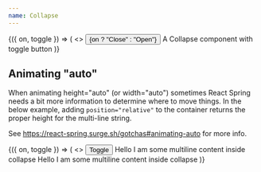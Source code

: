 ```yaml
---
name: Collapse
---
```


<Playground title="Toggle">
  <Toggler>
    {({ on, toggle }) => (
      <>
        <Button onClick={toggle}>{on ? "Close" : "Open"}</Button>
        <Collapse open={on}>
          <BorderBox my={2}>A Collapse component with toggle button</BorderBox>
        </Collapse>
      </>
    )}
  </Toggler>
</Playground>

## Animating "auto"

When animating height="auto" (or width="auto") sometimes React Spring needs a
bit more information to determine where to move things. In the below example,
adding `position="relative"` to the container returns the proper height for the
multi-line string.

See https://react-spring.surge.sh/gotchas#animating-auto for more info.

<Playground>
  <Toggler>
    {({ on, toggle }) => (
      <>
        <Spacer mb={4} />
        <Flex flexDirection="column" alignItems="center">
          <Button onClick={toggle} width="300px">
            Toggle
          </Button>
          <Spacer mb={4} />
          <Flex alignItems="flex-start">
            <BorderBox width="300px" flexDirection="column" position="relative">
              <Collapse open={on}>
                <Box>Hello I am some multiline content inside collapse</Box>
              </Collapse>
            </BorderBox>
          </Flex>
          <Spacer mb={4} />
          <Flex alignItems="flex-start">
            <BorderBox width="300px" flexDirection="column" position="relative">
              <Collapse open={!on}>
                <Box>Hello I am some multiline content inside collapse</Box>
              </Collapse>
            </BorderBox>
          </Flex>
        </Flex>
      </>
    )}
  </Toggler>
</Playground>
